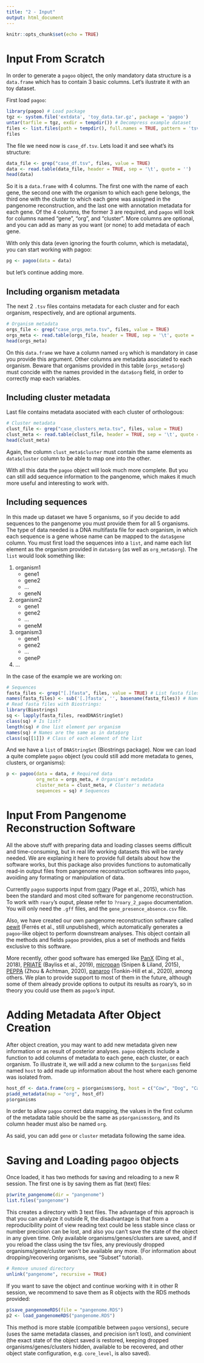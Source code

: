 ```yaml
---
title: "2 - Input"
output: html_document
---
```


```r
knitr::opts_chunk$set(echo = TRUE)
```
# Input From Scratch

In order to generate a `pagoo` object, the only mandatory data structure is a `data.frame` which has to contain 3 basic columns. Let's ilustrate it with an toy dataset.

First load `pagoo`:
```r
library(pagoo) # Load package
tgz <- system.file('extdata', 'toy_data.tar.gz', package = 'pagoo')
untar(tarfile = tgz, exdir = tempdir()) # Decompress example dataset
files <- list.files(path = tempdir(), full.names = TRUE, pattern = 'tsv$|fasta$') # List files
files
```
The file we need now is `case_df.tsv`. Lets load it and see what's its structure:
```r
data_file <- grep("case_df.tsv", files, value = TRUE)
data <- read.table(data_file, header = TRUE, sep = '\t', quote = '')
head(data)
```
So it is a `data.frame` with 4 columns. The first one with the name of each gene, the second one with the organism to which each gene belongs, the third one with the cluster to which each gene was assigned in the pangenome reconstruction, and the last one with annotation metadata for each gene. Of the 4 columns, the former 3 are required, and `pagoo` will look for columns named "gene", "org", and "cluster". More columns are optional, and you can add as many as you want (or none) to add metadata of each gene.

With only this data (even ignoring the fourth column, which is metadata), you can start working with pagoo:
```r
pg <- pagoo(data = data)
```

but let's continue adding more.

## Including organism metadata

The next 2 `.tsv` files contains metadata for each cluster and for each organism, respectively, and are optional arguments. 
```r
# Organism metadata
orgs_file <- grep("case_orgs_meta.tsv", files, value = TRUE)
orgs_meta <- read.table(orgs_file, header = TRUE, sep = '\t', quote = '')
head(orgs_meta)
```
On this `data.frame` we have a column named `org` which is mandatory in case you provide this argument. Other columns are metadata asociated to each organism. Beware that organisms provided in this table (`orgs_meta$org`) must concide with the names provided in the `data$org` field, in order to correctly map each variables.

## Including cluster metadata

Last file contains metadata asociated with each cluster of orthologous:
```r
# Cluster metadata
clust_file <- grep("case_clusters_meta.tsv", files, value = TRUE)
clust_meta <- read.table(clust_file, header = TRUE, sep = '\t', quote = '')
head(clust_meta)
```
Again, the column `clust_meta$cluster` must contain the same elements as `data$cluster` column to be able to map one into the other.

With all this data the `pagoo` object will look much more complete. But you can still add sequence information to the pangenome, which makes it much more useful and interesting to work with.

## Including sequences

In this made up dataset we have 5 organisms, so if you decide to add sequences to the pangenome you must provide them for all 5 organisms. The type of data needed is a DNA multifasta file for each organism, in which each sequence is a gene whose name can be mapped to the `data$gene` column. You must first load the sequences into a `list`, and name each list element as the organism provided in `data$org` (as well as `org_meta$org`). 
The `list` would look something like:

1. organism1
    + gene1
    + gene2
    + ...
    + geneN
    
2. organism2
    + gene1
    + gene2
    + ...
    + geneM
    
3. organism3
    + gene1
    + gene2
    + ...
    + geneP
    
4. ...

In the case of the example we are working on:
```r
# Sequences
fasta_files <- grep("[.]fasta", files, value = TRUE) # List fasta files
names(fasta_files) <- sub('[.]fasta', '', basename(fasta_files)) # Name them 
# Read fasta files with Biostrings:
library(Biostrings)
sq <- lapply(fasta_files, readDNAStringSet)
class(sq) # Is list?
length(sq) # One list element per organism
names(sq) # Names are the same as in data$org
class(sq[[1]]) # Class of each element of the list
```
And we have a `list` of `DNAStringSet` (Biostrings package). Now we can load a quite complete `pagoo` object (you could still add more metadata to genes, clusters, or organisms):

```r
p <- pagoo(data = data, # Required data
           org_meta = orgs_meta, # Organism's metadata
           cluster_meta = clust_meta, # Cluster's metadata
           sequences = sq) # Sequences
```

# Input From Pangenome Reconstruction Software

All the above stuff with preparing data and loading classes seems difficult and time-consuming, but in real life working datasets this will be rarely needed. We are explaning it here to provide full details about how the software works, but this package also provides functions to automatically read-in output files from pangenome reconstruction softwares into `pagoo`, avoiding any formating or manipulation of data.

Currently `pagoo` supports input from [roary](https://sanger-pathogens.github.io/Roary/) (Page et al., 2015), which has been the standard and most cited software for pangenome reconstruction. To work with `roary`'s ouput, please refer to `?roary_2_pagoo` documentation. You will only need the `.gff` files, and the `gene_presence_absence.csv` file.

Also, we have created our own pangenome reconstruction software called [pewit](https://github.com/iferres/pewit) (Ferrés et al., still unpublished), which automatically generates a `pagoo`-like object to perform downstream analyses. This object contain all the methods and fields `pagoo` provides, plus a set of methods and fields exclusive to this software.

More recently, other good software has emerged like [PanX](http://pangenome.tuebingen.mpg.de) (Ding et al., 2018), [PRIATE](https://github.com/SionBayliss/PIRATE) (Bayliss et al., 2019), [micropan](https://github.com/cran/micropan) (Snipen & Liland, 2015), [PEPPA](https://github.com/zheminzhou/PEPPA) (Zhou & Achtman, 2020), [panaroo](https://github.com/gtonkinhill/panaroo) (Tonkin-Hill et al., 2020), among others. We plan to provide support to most of them in the future, although some of them already provide options to output its results as roary's, so in theory you could use them as `pagoo`'s input.

# Adding Metadata After Object Creation

After object creation, you may want to add new metadata given new information or as result of posterior analyses. `pagoo` objects include a function to add columns of metadata to each gene, each cluster, or each organism. To illustrate it, we will add a new column to the `$organisms` field named `host` to add made up information about the host where each genome was isolated from.

```r
host_df <- data.frame(org = p$organisms$org, host = c("Cow", "Dog", "Cat", "Cow", "Sheep"))
p$add_metadata(map = "org", host_df)
p$organisms
```

In order to allow `pagoo` correct data mapping, the values in the first column of the metadata table should be the same as `p$organisms$org`, and its column header must also be named `org`.

As said, you can add `gene` or `cluster` metadata following the same idea.

# Saving and Loading `pagoo` objects

Once loaded, it has two methods for saving and reloading to a new R session. The first one is by saving them as flat (text) files:

```r
p$write_pangenome(dir = "pangenome")
list.files("pangenome")
```
This creates a directory with 3 text files. The advantage of this approach is that you can analyze it outside R, the disadvantage is that from a reproducibility point of view reading text could be less stable since class or number precision can be lost, and also you can't save the state of the object in any given time. Only available organisms/genes/clusters are saved, and if you reload the class using the tsv files, any previously dropped organisms/gene/cluster won't be available any more. (For information about dropping/recovering organisms, see "Subset" tutorial).
```r
# Remove unused directory
unlink("pangenome", recursive = TRUE)
```
If you want to save the object and continue working with it in other R session, we recommend to save them as R objects with the RDS methods provided:
```r
p$save_pangenomeRDS(file = "pangenome.RDS")
p2 <- load_pangenomeRDS("pangenome.RDS")
```
This method is more stable (compatible between `pagoo` versions), secure (uses the same metadata classes, and precision isn't lost), and convinient (the exact state of the object saved is restored, keeping dropped organisms/genes/clusters hidden, available to be recovered, and other object state configuration, e.g. `core_level`, is also saved).

